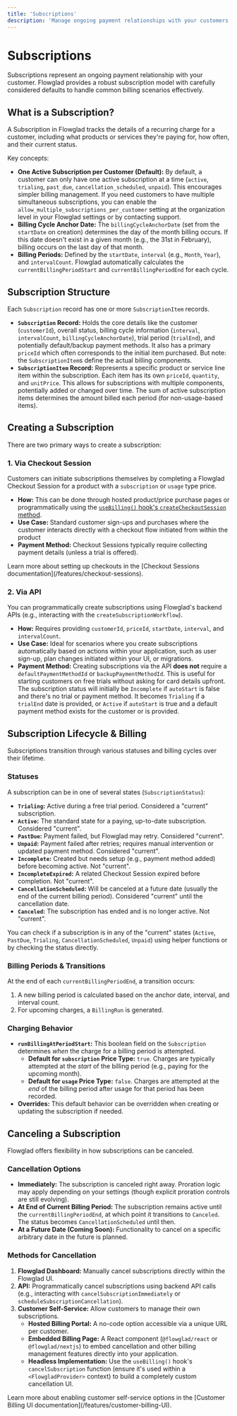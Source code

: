 ```yaml
---
title: 'Subscriptions'
description: 'Manage ongoing payment relationships with your customers using Flowglad Subscriptions.'
---
```



# Subscriptions

Subscriptions represent an ongoing payment relationship with your customer. Flowglad provides a robust subscription model with carefully considered defaults to handle common billing scenarios effectively.

## What is a Subscription?

A Subscription in Flowglad tracks the details of a recurring charge for a customer, including what products or services they're paying for, how often, and their current status.

Key concepts:

*   **One Active Subscription per Customer (Default):** By default, a customer can only have one active subscription at a time (`active`, `trialing`, `past_due`, `cancellation_scheduled`, `unpaid`). This encourages simpler billing management. If you need customers to have multiple simultaneous subscriptions, you can enable the `allow_multiple_subscriptions_per_customer` setting at the organization level in your Flowglad settings or by contacting support.
*   **Billing Cycle Anchor Date:** The `billingCycleAnchorDate` (set from the `startDate` on creation) determines the day of the month billing occurs. If this date doesn't exist in a given month (e.g., the 31st in February), billing occurs on the last day of that month.
*   **Billing Periods:** Defined by the `startDate`, `interval` (e.g., `Month`, `Year`), and `intervalCount`. Flowglad automatically calculates the `currentBillingPeriodStart` and `currentBillingPeriodEnd` for each cycle.

## Subscription Structure

Each `Subscription` record has one or more `SubscriptionItem` records.

*   **`Subscription` Record:** Holds the core details like the customer (`customerId`), overall status, billing cycle information (`interval`, `intervalCount`, `billingCycleAnchorDate`), trial period (`trialEnd`), and potentially default/backup payment methods. It also has a primary `priceId` which often corresponds to the initial item purchased. But note: the `SubscriptionItem`s define the actual billing components.
*   **`SubscriptionItem` Record:** Represents a specific product or service line item within the subscription. Each item has its own `priceId`, `quantity`, and `unitPrice`. This allows for subscriptions with multiple components, potentially added or changed over time. The sum of active subscription items determines the amount billed each period (for non-usage-based items).

## Creating a Subscription

There are two primary ways to create a subscription:

### 1. Via Checkout Session

Customers can initiate subscriptions themselves by completing a Flowglad Checkout Session for a product with a `subscription` or `usage` type price.

*   **How:** This can be done through hosted product/price purchase pages or programmatically using the [`useBilling()` hook's `createCheckoutSession` method](/features/checkout-sessions#using-usebilling-hook).
*   **Use Case:** Standard customer sign-ups and purchases where the customer interacts directly with a checkout flow initiated from within the product
*   **Payment Method:** Checkout Sessions typically require collecting payment details (unless a trial is offered).

<Callout intent="info">
  Learn more about setting up checkouts in the [Checkout Sessions documentation](/features/checkout-sessions).
</Callout>

### 2. Via API

You can programmatically create subscriptions using Flowglad's backend APIs (e.g., interacting with the `createSubscriptionWorkflow`).

*   **How:** Requires providing `customerId`, `priceId`, `startDate`, `interval`, and `intervalCount`.
*   **Use Case:** Ideal for scenarios where you create subscriptions automatically based on actions within your application, such as user sign-up, plan changes initiated within your UI, or migrations.
*   **Payment Method:** Creating subscriptions via the API **does not** require a `defaultPaymentMethodId` or `backupPaymentMethodId`. This is useful for starting customers on free trials without asking for card details upfront. The subscription status will initially be `Incomplete` if `autoStart` is false and there's no trial or payment method. It becomes `Trialing` if a `trialEnd` date is provided, or `Active` if `autoStart` is true and a default payment method exists for the customer or is provided.

## Subscription Lifecycle & Billing

Subscriptions transition through various statuses and billing cycles over their lifetime.

### Statuses

A subscription can be in one of several states (`SubscriptionStatus`):

*   **`Trialing`:** Active during a free trial period. Considered a "current" subscription.
*   **`Active`:** The standard state for a paying, up-to-date subscription. Considered "current".
*   **`PastDue`:** Payment failed, but Flowglad may retry. Considered "current".
*   **`Unpaid`:** Payment failed after retries; requires manual intervention or updated payment method. Considered "current".
*   **`Incomplete`:** Created but needs setup (e.g., payment method added) before becoming active. Not "current".
*   **`IncompleteExpired`:** A related Checkout Session expired before completion. Not "current".
*   **`CancellationScheduled`:** Will be canceled at a future date (usually the end of the current billing period). Considered "current" until the cancellation date.
*   **`Canceled`:** The subscription has ended and is no longer active. Not "current".

You can check if a subscription is in any of the "current" states (`Active`, `PastDue`, `Trialing`, `CancellationScheduled`, `Unpaid`) using helper functions or by checking the status directly.

### Billing Periods & Transitions

At the end of each `currentBillingPeriodEnd`, a transition occurs:
1.  A new billing period is calculated based on the anchor date, interval, and interval count.
2.  For upcoming charges, a `BillingRun` is generated.

### Charging Behavior

*   **`runBillingAtPeriodStart`:** This boolean field on the `Subscription` determines *when* the charge for a billing period is attempted.
    *   **Default for `subscription` Price Type:** `true`. Charges are typically attempted at the *start* of the billing period (e.g., paying for the upcoming month).
    *   **Default for `usage` Price Type:** `false`. Charges are attempted at the *end* of the billing period after usage for that period has been recorded.
*   **Overrides:** This default behavior can be overridden when creating or updating the subscription if needed.

## Canceling a Subscription

Flowglad offers flexibility in how subscriptions can be canceled.

### Cancellation Options

*   **Immediately:** The subscription is canceled right away. Proration logic may apply depending on your settings (though explicit proration controls are still evolving).
*   **At End of Current Billing Period:** The subscription remains active until the `currentBillingPeriodEnd`, at which point it transitions to `Canceled`. The status becomes `CancellationScheduled` until then.
*   **At a Future Date (Coming Soon):** Functionality to cancel on a specific arbitrary date in the future is planned.

### Methods for Cancellation

1.  **Flowglad Dashboard:** Manually cancel subscriptions directly within the Flowglad UI.
2.  **API:** Programmatically cancel subscriptions using backend API calls (e.g., interacting with `cancelSubscriptionImmediately` or `scheduleSubscriptionCancellation`).
3.  **Customer Self-Service:** Allow customers to manage their own subscriptions.
    *   **Hosted Billing Portal:** A no-code option accessible via a unique URL per customer.
    *   **Embedded Billing Page:** A React component (`@flowglad/react` or `@flowglad/nextjs`) to embed cancellation and other billing management features directly into your application.
    *   **Headless Implementation:** Use the `useBilling()` hook's `cancelSubscription` function (ensure it's used within a `<FlowgladProvider>` context) to build a completely custom cancellation UI.

<Callout intent="info">
  Learn more about enabling customer self-service options in the [Customer Billing UI documentation](/features/customer-billing-UI).
</Callout>

